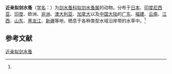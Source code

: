 {{Speciesbox
| name = 近亲拟剑水蚤
| status = 
| status_system = 
| image = 
| genus = Paracycolps
| species = affinis
| authority = (Sars, 1863)<ref name='id12578'>{{cite web| url =http://www.bioinfo.cn/db05/BjdwSpecies.php?action=view&id=12578| title =近亲拟剑水蚤| work =《中国动物物种编目数据库》| publisher =中国科学院微生物研究所| author =中国科学院动物研究所| accessdate =2009-04-28| deadurl =yes| archiveurl =https://web.archive.org/web/20160305025415/http://www.bioinfo.cn/db05/BjdwSpecies.php?action=view&id=12578| archivedate =2016-03-05}}</ref>
}}

'''近亲拟剑水蚤'''（[[学名|学名]]：{{lang|la|''Paracycolps affinis''}}）为[[剑水蚤科|剑水蚤科]][[拟剑水蚤属|拟剑水蚤属]]的动物。分布于[[日本|日本]]、[[印度尼西亚|印度尼西亚]]、[[印度|印度]]、欧洲、[[非洲|非洲]]、[[澳大利亚|澳大利亚]]、[[加拿大|加拿大]]以及[[中国大陆|中国大陆]]的[[广东|广东]]、[[福建|福建]]、[[云南|云南]]、[[江西|江西]]、[[山东|山东]]、[[黑龙江|黑龙江]]、[[新疆|新疆]]等地，栖息于各种类型水域沿岸带的水草中。<ref name='id12578'/>

== 参考文献 ==
{{reflist}}

{{Wikispecies|Paracycolps affinis}}
{{Taxonbar|from=Q6555006}}

[[Category:拟剑水蚤属|近亲拟剑水蚤]]


{{节肢动物小作品}}